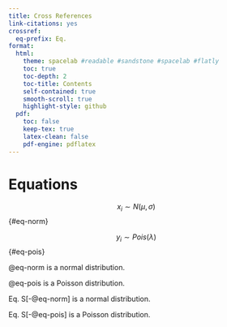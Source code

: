 ```yaml
---
title: Cross References
link-citations: yes
crossref:
  eq-prefix: Eq.
format:
  html:
    theme: spacelab #readable #sandstone #spacelab #flatly
    toc: true
    toc-depth: 2
    toc-title: Contents
    self-contained: true
    smooth-scroll: true
    highlight-style: github
  pdf:
    toc: false
    keep-tex: true
    latex-clean: false
    pdf-engine: pdflatex
---
```



# Equations

$$
x_i \sim N(\mu, \sigma)
$$ {#eq-norm}


$$
y_i \sim Pois(\lambda)
$$ {#eq-pois}

@eq-norm is a normal distribution.


@eq-pois is a Poisson distribution.


Eq. S[-@eq-norm] is a normal distribution.


Eq. S[-@eq-pois] is a Poisson distribution.

